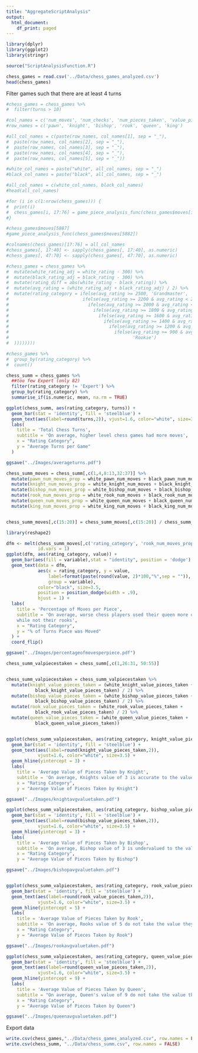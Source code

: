 ```yaml
---
title: "AggregateScriptAnalysis"
output:
  html_document:
    df_print: paged
---
```



```r
library(dplyr)
library(ggplot2)
library(stringr)
```

```r
source("ScriptAnalysisFunction.R")
```


```r
chess_games = read.csv('../Data/chess_games_analyzed.csv')
head(chess_games)
```

Filter games such that there are at least 4 turns
```r
#chess_games = chess_games %>%
#  filter(turns > 10)
```


```r
#col_names = c('num_moves', 'num_checks', 'num_pieces_taken', 'value_pieces_taken', 'list_pieces_taken')
#row_names = c('pawn', 'knight', 'bishop', 'rook', 'queen', 'king')

#all_col_names = c(paste(row_names, col_names[1], sep = "_"),
#  paste(row_names, col_names[2], sep = "_"),
#  paste(row_names, col_names[3], sep = "_"),
#  paste(row_names, col_names[4], sep = "_"),
#  paste(row_names, col_names[5], sep = "_"))

#white_col_names = paste("white", all_col_names, sep = "_")
#black_col_names = paste("black", all_col_names, sep = "_")

#all_col_names = c(white_col_names, black_col_names)
#head(all_col_names)
```


```r
#for (i in c(1:nrow(chess_games))) {
#  print(i)
#  chess_games[i, 17:76] = game_piece_analysis_func(chess_games$moves[i])
#}

#chess_games$moves[5887]
#game_piece_analysis_func(chess_games$moves[5882])
```

```r
#colnames(chess_games)[17:76] = all_col_names
#chess_games[, 17:40] <- sapply(chess_games[, 17:40], as.numeric)
#chess_games[, 47:70] <- sapply(chess_games[, 47:70], as.numeric)
```

```r
#chess_games = chess_games %>%
#  mutate(white_rating_adj = white_rating - 300) %>%
#  mutate(black_rating_adj = black_rating - 300) %>%
#  mutate(rating_diff = abs(white_rating - black_rating)) %>%
#  mutate(avg_rating = (white_rating_adj + black_rating_adj) / 2) %>%
#  mutate(rating_category = ifelse(avg_rating >= 2500, 'Grandmaster',
#                            ifelse(avg_rating >= 2200 & avg_rating < 2500, 'Master',
#                              ifelse(avg_rating >= 2000 & avg_rating < 2200, 'Expert',
#                                ifelse(avg_rating >= 1800 & avg_rating < 2000, 'ClassA',
#                                  ifelse(avg_rating >= 1600 & avg_rating < 1800, 'ClassB',
#                                    ifelse(avg_rating >= 1400 & avg_rating < 1600, 'ClassC',
#                                      ifelse(avg_rating >= 1200 & avg_rating < 1400, 'ClassD',
#                                        ifelse(avg_rating >= 900 & avg_rating < 1200, 'Novice',
#                                               'Rookie')
#  ))))))))
```

```r
#chess_games %>%
#  group_by(rating_category) %>%
#  count()
```


```r
chess_summ = chess_games %>%
  ##too few Expert (only 82)
  filter(rating_category != 'Expert') %>%
  group_by(rating_category) %>%
  summarise_if(is.numeric, mean, na.rm = TRUE)
```

```r
ggplot(chess_summ, aes(rating_category, turns)) + 
  geom_bar(stat = 'identity', fill = 'steelblue') + 
  geom_text(aes(label=round(turns,2)), vjust=1.6, color="white", size=3.5)+
  labs(
    title = 'Total Chess Turns',
    subtitle = 'On average, higher level chess games had more moves',
    x = "Rating Category", 
    y = "Average Turns per Game"
  )

ggsave("../Images/averageturns.pdf")
```


```r
chess_summ_moves = chess_summ[,c(1,4,8:13,32:37)] %>%
  mutate(pawn_num_moves_prop = white_pawn_num_moves + black_pawn_num_moves) %>%
  mutate(knight_num_moves_prop = white_knight_num_moves + black_knight_num_moves) %>%
  mutate(bishop_num_moves_prop = white_bishop_num_moves + black_bishop_num_moves) %>%
  mutate(rook_num_moves_prop = white_rook_num_moves + black_rook_num_moves) %>%
  mutate(queen_num_moves_prop = white_queen_num_moves + black_queen_num_moves) %>%
  mutate(king_num_moves_prop = white_king_num_moves + black_king_num_moves)


chess_summ_moves[,c(15:20)] = chess_summ_moves[,c(15:20)] / chess_summ_moves$turns


```

```r
library(reshape2)

dfm <- melt(chess_summ_moves[,c('rating_category', 'rook_num_moves_prop','queen_num_moves_prop')],
            id.vars = 1)
ggplot(dfm, aes(rating_category, value)) + 
  geom_bar(aes(fill = variable),stat = "identity", position = 'dodge') +
  geom_text(data = dfm,
            aes(x = rating_category, y = value, 
                label=format(paste(round(value, 2)*100,"%",sep = "")),
                group = variable),
            color="black", size=3.5,
            position = position_dodge(width = .9),
            hjust = 1) +
  labs(
    title = 'Percentage of Moves per Piece',
    subtitle = 'On average, worse chess players used their queen more often, 
    while not their rooks',
    x = "Rating Category", 
    y = "% of Turns Piece was Moved"
  ) +
  coord_flip()

ggsave("../Images/percentageofmovesperpiece.pdf")

```

```r
chess_summ_valpiecestaken = chess_summ[,c(1,26:31, 50:55)]


chess_summ_valpiecestaken = chess_summ_valpiecestaken %>%
  mutate(knight_value_pieces_taken = (white_knight_value_pieces_taken +
           black_knight_value_pieces_taken) / 2) %>%
  mutate(bishop_value_pieces_taken = (white_bishop_value_pieces_taken +
           black_bishop_value_pieces_taken) / 2) %>%
  mutate(rook_value_pieces_taken = (white_rook_value_pieces_taken +
           black_rook_value_pieces_taken) / 2) %>%
  mutate(queen_value_pieces_taken = (white_queen_value_pieces_taken +
           black_queen_value_pieces_taken))


ggplot(chess_summ_valpiecestaken, aes(rating_category, knight_value_pieces_taken)) + 
  geom_bar(stat = 'identity', fill = 'steelblue') +
  geom_text(aes(label=round(knight_value_pieces_taken,2)), 
            vjust=1.6, color="white", size=3.5) +
  geom_hline(yintercept = 3) +
  labs(
    title = 'Average Value of Pieces Taken by Knight',
    subtitle = 'On average, Knights value of 3 is accurate to the value of pieces it takes',
    x = "Rating Category", 
    y = "Average Value of Pieces Taken by Knight")

ggsave("../Images/knightavgvaluetaken.pdf")

ggplot(chess_summ_valpiecestaken, aes(rating_category, bishop_value_pieces_taken)) + 
  geom_bar(stat = 'identity', fill = 'steelblue') +
  geom_text(aes(label=round(bishop_value_pieces_taken,2)), 
            vjust=1.6, color="white", size=3.5) +
  geom_hline(yintercept = 3) +
  labs(
    title = 'Average Value of Pieces Taken by Bishop',
    subtitle = 'On average, Bishop value of 3 is undervalued to the value of pieces it takes',
    x = "Rating Category", 
    y = "Average Value of Pieces Taken by Bishop")

ggsave("../Images/bishopavgvaluetaken.pdf")


ggplot(chess_summ_valpiecestaken, aes(rating_category, rook_value_pieces_taken)) + 
  geom_bar(stat = 'identity', fill = 'steelblue') +
  geom_text(aes(label=round(rook_value_pieces_taken,2)), 
            vjust=1.6, color="white", size=3.5) +
  geom_hline(yintercept = 5) +
  labs(
    title = 'Average Value of Pieces Taken by Rook',
    subtitle = 'On average, Rooks value of 5 do not take the value they are associated with',
    x = "Rating Category", 
    y = "Average Value of Pieces Taken by Rook")

ggsave("../Images/rookavgvaluetaken.pdf")

ggplot(chess_summ_valpiecestaken, aes(rating_category, queen_value_pieces_taken)) + 
  geom_bar(stat = 'identity', fill = 'steelblue') +
  geom_text(aes(label=round(queen_value_pieces_taken,2)), 
            vjust=1.6, color="white", size=3.5) +
  geom_hline(yintercept = 9) +
  labs(
    title = 'Average Value of Pieces Taken by Queen',
    subtitle = "On average, Queen's value of 9 do not take the value they are associated with",
    x = "Rating Category", 
    y = "Average Value of Pieces Taken by Queen")

ggsave("../Images/queenavgvaluetaken.pdf")


```


Export data
```r
write.csv(chess_games,"../Data/chess_games_analyzed.csv", row.names = FALSE)
write.csv(chess_summ, "../Data/chess_summ.csv", row.names = FALSE)
```